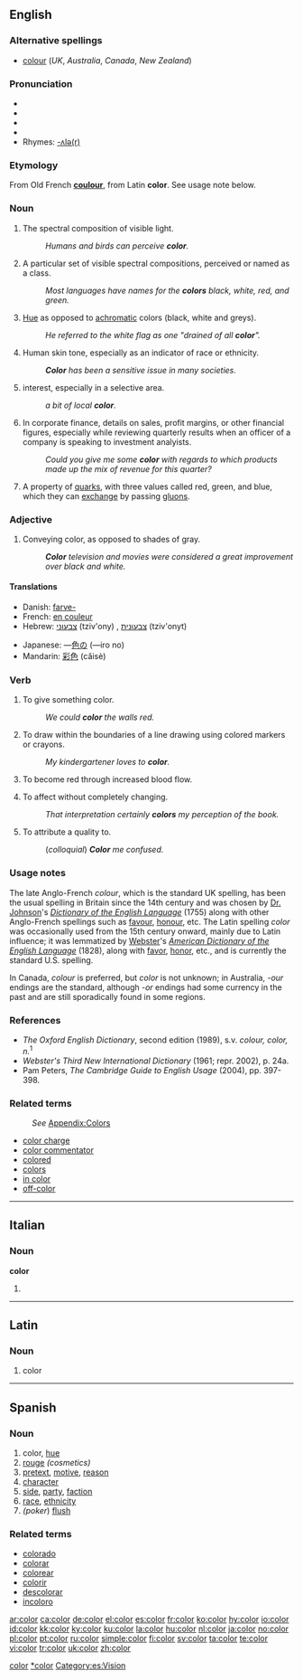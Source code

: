 {{see|colour}}<!--If you edit this entry, please also edit [[colour]] to ensure these two entries remain synchronized.-->[[Category:Synchronized entries|color]]
{{wikipedia}}
==English==

===Alternative spellings===
*[[colour]] (''UK'', ''Australia'', ''Canada'', ''New Zealand'')

===Pronunciation===
*{{AHD|/kŭl'ər/}}
*{{IPA|/ˈkʌlə/}}
*{{SAMPA|"kVl@}}
*{{audio|en-us-color.ogg|Audio (US)}}
*Rhymes: [[Rhymes:English:-ʌlə(r)|-ʌlə(r)]]

===Etymology===
From Old French '''[[coulour]]''', from Latin '''color'''. See usage note below.

===Noun===
{{en-noun}}  {{US}}

# The spectral composition of visible light.
#: ''Humans and birds can perceive '''color'''.''
#  A particular set of visible spectral compositions, perceived or named as a class.
#: ''Most languages have names for the '''colors''' black, white, red, and green.''
# [[Hue]] as opposed to [[achromatic]] colors (black, white and greys).
#: ''He referred to the white flag as one "drained of all '''color'''".''
# Human skin tone, especially as an indicator of race or ethnicity.
#: '''''Color''' has been a sensitive issue in many societies.''
# {{figuratively}} interest, especially in a selective area.
#: ''a bit of local '''color'''.''
# In corporate finance, details on sales, profit margins, or other financial figures, especially while reviewing quarterly results when an officer of a company is speaking to investment analyists.
#: ''Could you give me some '''color''' with regards to which products made up the mix of revenue for this quarter?''
# {{physics}} A property of [[quark]]s, with three values called red, green, and blue, which they can [[exchange]] by passing [[gluon]]s.

{{color-colour (noun)}}

===Adjective===
{{en-adj|-}}  {{US}}

# Conveying color, as opposed to shades of gray.
#: '''''Color''' television and movies were considered a great improvement over black and white.''

====Translations====
{{trans-top|conveying color}}
*Danish: [[farve-]]
*French: [[en couleur]]
*Hebrew: [[צבעוני]] (tziv'ony) {{m}}, [[צבעונית]] (tziv'onyt) {{f}}
{{trans-mid}}
*Japanese: —[[色]][[の]] (—iro no)
*Mandarin: [[彩色]] (cǎisè)
{{trans-bottom}}

===Verb===
{{en-verb}}  {{US}}

# To give something color.
#: ''We could '''color''' the walls red.''
# To draw within the boundaries of a line drawing using colored markers or crayons.
#: ''My kindergartener loves to '''color'''.''
# {{context|of a face}} To become red through increased blood flow.
# To affect without completely changing.
#: ''That interpretation certainly '''colors''' my perception of the book.''
# To attribute a quality to.
#: (''colloquial'') '''''Color''' me confused.''

{{color-colour (verb)}}

===Usage notes===
The late Anglo-French ''colour'', which is the standard UK spelling, has been the usual spelling in Britain since the 14th century and was chosen by [[w:Samuel Johnson|Dr. Johnson]]'s ''[[w:A Dictionary of the English Language|Dictionary of the English Language]]'' (1755) along with other Anglo-French spellings such as [[favour]], [[honour]], etc. The Latin spelling ''color'' was occasionally used from the 15th century onward, mainly due to Latin influence; it was lemmatized by [[w:Noah Webster|Webster]]'s ''[[w:Webster's Dictionary|American Dictionary of the English Language]]'' (1828), along with [[favor]], [[honor]], etc., and is currently the standard U.S. spelling.

In Canada, ''colour'' is preferred, but ''color'' is not unknown; in Australia, ''-our'' endings are the standard, although ''-or'' endings had some currency in the past and are still sporadically found in some regions.

===References===
*''The Oxford English Dictionary'', second edition (1989), s.v. ''colour, color, n.''<sup>1</sup>
*''Webster's Third New International Dictionary'' (1961; repr. 2002), p. 24a.
*Pam Peters, ''The Cambridge Guide to English Usage'' (2004), pp. 397-398.

===Related terms===
:''See'' [[Appendix:Colors|Appendix:Colors]]
* [[color charge]]
* [[color commentator]]
* [[colored]]
* [[colors]]
* [[in color]]
* [[off-color]]

----

==Italian==

===Noun===
'''color''' {{m}} {{inv}}

# {{apocopic form of|colore|lang=Italian}}

----

==Latin==

===Noun===
{{la-noun|color|coloris|coloris|m|third}}

# color

----

==Spanish==

===Noun===
{{es-noun-m|pl=colores}}

# color, [[hue]]
# [[rouge]] ''(cosmetics)''
# [[pretext]], [[motive]], [[reason]]
# [[character]]
# [[side]], [[party]], [[faction]]
# [[race]], [[ethnicity]]
# ''(poker'') [[flush]]

===Related terms===
*[[colorado]]
*[[colorar]]
*[[colorear]]
*[[colorir]]
*[[descolorar]]
*[[incoloro]]

[[Category:es:Colors|*color]]
[[Category:es:Vision]]

[[ar:color]]
[[ca:color]]
[[de:color]]
[[el:color]]
[[es:color]]
[[fr:color]]
[[ko:color]]
[[hy:color]]
[[io:color]]
[[id:color]]
[[kk:color]]
[[ky:color]]
[[ku:color]]
[[la:color]]
[[hu:color]]
[[nl:color]]
[[ja:color]]
[[no:color]]
[[pl:color]]
[[pt:color]]
[[ru:color]]
[[simple:color]]
[[fi:color]]
[[sv:color]]
[[ta:color]]
[[te:color]]
[[vi:color]]
[[tr:color]]
[[uk:color]]
[[zh:color]]